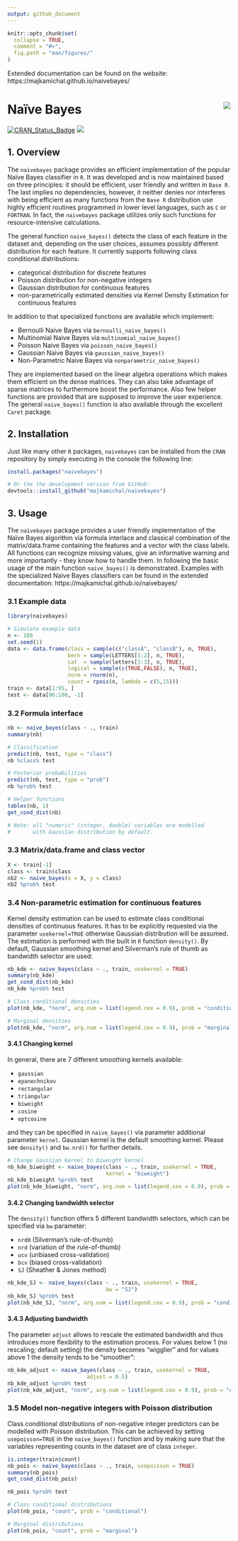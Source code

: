 ```yaml
---
output: github_document
---
```


<!-- README.md is generated from README.Rmd. Please edit that file -->

```r
knitr::opts_chunk$set(
  collapse = TRUE,
  comment = "#>",
  fig.path = "man/figures/"
)
```


Extended documentation can be found on the website: https://majkamichal.github.io/naivebayes/  


# Na&iuml;ve Bayes <img src="man/figures/logo.png" align="right" />

[![CRAN_Status_Badge](http://www.r-pkg.org/badges/version/naivebayes)](https://cran.r-project.org/package=naivebayes)
[![](http://cranlogs.r-pkg.org/badges/naivebayes)](http://cran.rstudio.com/web/packages/naivebayes/index.html)


## 1. Overview

The `naivebayes` package provides an efficient implementation of the popular Na&iuml;ve Bayes classifier in `R`. It was developed and is now maintained based on three principles: it should be efficient, user friendly and written in `Base R`. The last implies no dependencies, however, it neither denies nor interferes with being efficient as many functions from the `Base R` distribution use highly efficient routines programmed in lower level languages, such as `C` or `FORTRAN`. In fact, the `naivebayes` package utilizes only such functions for resource-intensive calculations. 

The general function `naive_bayes()` detects the class of each feature in the dataset and, depending on the user choices, assumes possibly different distribution for each feature. It currently supports following class conditional distributions: 

  - categorical distribution for discrete features
  - Poisson distribution for non-negative integers 
  - Gaussian distribution for continuous features 
  - non-parametrically estimated densities via Kernel Density Estimation for continuous features

In addition to that specialized functions are available which implement:

 - Bernoulli Naive Bayes via `bernoulli_naive_bayes()`
 - Multinomial Naive Bayes via `multinomial_naive_bayes()`
 - Poisson Naive Bayes via `poisson_naive_bayes()`
 - Gaussian Naive Bayes via `gaussian_naive_bayes()`
 - Non-Parametric Naive Bayes via `nonparametric_naive_bayes()`

They are implemented based on the linear algebra operations which makes them efficient on the dense matrices. They can also take advantage of sparse matrices to furthermore boost the performance. Also few helper functions are provided that are supposed to improve the user experience. The general `naive_bayes()` function is also available through the excellent `Caret` package.




## 2. Installation

Just like many other `R` packages, `naivebayes` can be installed from the `CRAN`  repository by simply executing in the console the following line:

```r
install.packages("naivebayes")

# Or the the development version from GitHub:
devtools::install_github("majkamichal/naivebayes")
```

## 3. Usage

The `naivebayes` package provides a user friendly implementation of the Na&iuml;ve Bayes algorithm via formula interlace and classical combination of the matrix/data.frame containing the features and a vector with the class labels. All functions can recognize missing values, give an informative warning and more importantly - they know how to handle them. In following the basic usage of the main function  `naive_bayes()` is demonstrated. Examples with the specialized Naive Bayes classifiers can be found in the extended documentation: https://majkamichal.github.io/naivebayes/  


### 3.1 Example data

```r
library(naivebayes)

# Simulate example data
n <- 100
set.seed(1)
data <- data.frame(class = sample(c("classA", "classB"), n, TRUE),
                   bern = sample(LETTERS[1:2], n, TRUE),
                   cat  = sample(letters[1:3], n, TRUE),
                   logical = sample(c(TRUE,FALSE), n, TRUE),
                   norm = rnorm(n),
                   count = rpois(n, lambda = c(5,15)))
train <- data[1:95, ]
test <- data[96:100, -1]
```

### 3.2 Formula interface

```r
nb <- naive_bayes(class ~ ., train)
summary(nb)

# Classification
predict(nb, test, type = "class")
nb %class% test

# Posterior probabilities
predict(nb, test, type = "prob")
nb %prob% test

# Helper functions
tables(nb, 1)
get_cond_dist(nb)

# Note: all "numeric" (integer, double) variables are modelled
#       with Gaussian distribution by default.
```

### 3.3 Matrix/data.frame and class vector

```r
X <- train[-1]
class <- train$class
nb2 <- naive_bayes(x = X, y = class)
nb2 %prob% test
```



### 3.4 Non-parametric estimation for continuous features

Kernel density estimation can be used to estimate class conditional densities of continuous features. It has to be explicitly requested via the parameter `usekernel=TRUE` otherwise Gaussian distribution will be assumed. The estimation is performed with the built in `R` function `density()`. By default, Gaussian smoothing kernel and Silverman's rule of thumb as bandwidth selector are used:

```r
nb_kde <- naive_bayes(class ~ ., train, usekernel = TRUE)
summary(nb_kde)
get_cond_dist(nb_kde)
nb_kde %prob% test

# Class conditional densities
plot(nb_kde, "norm", arg.num = list(legend.cex = 0.9), prob = "conditional")

# Marginal densities
plot(nb_kde, "norm", arg.num = list(legend.cex = 0.9), prob = "marginal")
```


#### 3.4.1 Changing kernel

In general, there are 7 different smoothing kernels available:

- `gaussian` 
- `epanechnikov`
- `rectangular`
- `triangular`
- `biweight`
- `cosine`
- `optcosine`

and they can be specified in `naive_bayes()` via parameter additional parameter `kernel`. Gaussian kernel is the default smoothing kernel. Please see `density()` and `bw.nrd()` for further details.

```r
# Change Gaussian kernel to biweight kernel
nb_kde_biweight <- naive_bayes(class ~ ., train, usekernel = TRUE,
                               kernel = "biweight")
nb_kde_biweight %prob% test
plot(nb_kde_biweight, "norm", arg.num = list(legend.cex = 0.9), prob = "conditional")
```


#### 3.4.2 Changing bandwidth selector

The `density()` function offers 5 different bandwidth selectors, which can be specified via `bw` parameter:

- `nrd0` (Silverman's rule-of-thumb)
- `nrd` (variation of the rule-of-thumb)
- `ucv` (unbiased cross-validation)
- `bcv` (biased cross-validation)
- `SJ` (Sheather & Jones method)


```r
nb_kde_SJ <- naive_bayes(class ~ ., train, usekernel = TRUE,
                               bw = "SJ")
nb_kde_SJ %prob% test
plot(nb_kde_SJ, "norm", arg.num = list(legend.cex = 0.9), prob = "conditional")
```

#### 3.4.3 Adjusting bandwidth

The parameter `adjust` allows to rescale the estimated bandwidth and thus introduces more flexibility to the estimation process. For values below 1 (no rescaling; default setting) the density becomes "wigglier" and for values above 1 the density tends to be "smoother":


```r
nb_kde_adjust <- naive_bayes(class ~ ., train, usekernel = TRUE,
                         adjust = 0.5)
nb_kde_adjust %prob% test
plot(nb_kde_adjust, "norm", arg.num = list(legend.cex = 0.9), prob = "conditional")
```


### 3.5 Model non-negative integers with Poisson distribution

Class conditional distributions of non-negative integer predictors can be modelled with Poisson distribution. This can be achieved by setting `usepoisson=TRUE` in the `naive_bayes()` function and by making sure that the variables representing counts in the dataset are of class `integer`.

```r
is.integer(train$count)
nb_pois <- naive_bayes(class ~ ., train, usepoisson = TRUE)
summary(nb_pois)
get_cond_dist(nb_pois)

nb_pois %prob% test

# Class conditional distributions
plot(nb_pois, "count", prob = "conditional")

# Marginal distributions
plot(nb_pois, "count", prob = "marginal")
```

